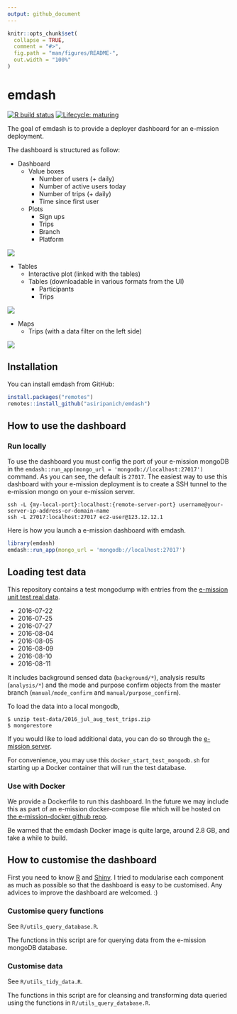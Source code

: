 ```yaml
---
output: github_document
---
```


<!-- README.md is generated from README.Rmd. Please edit that file -->

```r
knitr::opts_chunk$set(
  collapse = TRUE,
  comment = "#>",
  fig.path = "man/figures/README-",
  out.width = "100%"
)
```

# emdash

<!-- badges: start -->
[![R build status](https://github.com/asiripanich/emdash/workflows/R-CMD-check/badge.svg)](https://github.com/asiripanich/emdash/actions)
[![Lifecycle: maturing](https://img.shields.io/badge/lifecycle-maturing-blue.svg)](https://www.tidyverse.org/lifecycle/#maturing)
<!-- badges: end -->

The goal of emdash is to provide a deployer dashboard for an e-mission deployment.

The dashboard is structured as follow:

- Dashboard
  - Value boxes
    - Number of users (+ daily)
    - Number of active users today
    - Number of trips (+ daily)
    - Time since first user
  - Plots
    - Sign ups
    - Trips
    - Branch
    - Platform
  
<img src="man/figures/emdash_dashboard.gif" ></img>
  
- Tables
  - Interactive plot (linked with the tables)
  - Tables (downloadable in various formats from the UI)
    - Participants
    - Trips
      
<img src="man/figures/emdash_tables.gif" ></img>

- Maps
    - Trips (with a data filter on the left side)

<img src="man/figures/emdash_map.gif" ></img>

## Installation

You can install emdash from GitHub:

``` r
install.packages("remotes")
remotes::install_github("asiripanich/emdash")
```

## How to use the dashboard

### Run locally 

To use the dashboard you must config the port of your e-mission mongoDB in the `emdash::run_app(mongo_url = 'mongodb://localhost:27017')` command. As you can see, the default is `27017`. The easiest way to use this dashboard with your e-mission deployment is to create a SSH tunnel to the e-mission mongo on your e-mission server. 

``` ssh
ssh -L {my-local-port}:localhost:{remote-server-port} username@your-server-ip-address-or-domain-name
ssh -L 27017:localhost:27017 ec2-user@123.12.12.1
```

Here is how you launch a e-mission dashboard with emdash.

``` r
library(emdash)
emdash::run_app(mongo_url = 'mongodb://localhost:27017')
```

## Loading test data

This repository contains a test mongodump with entries from the [e-mission unit test real data](https://github.com/e-mission/e-mission-server/tree/master/emission/tests/data/real_examples).

- 2016-07-22
- 2016-07-25
- 2016-07-27
- 2016-08-04
- 2016-08-05
- 2016-08-09
- 2016-08-10
- 2016-08-11

It includes background sensed data (`background/*`), analysis results
(`analysis/*`) and the mode and purpose confirm objects from the master branch
(`manual/mode_confirm` and `manual/purpose_confirm`).

To load the data into a local mongodb,

```
$ unzip test-data/2016_jul_aug_test_trips.zip
$ mongorestore
```

If you would like to load additional data, you can do so through the [e-mission server](https://github.com/e-mission/e-mission-server/#loading-test-data).


For convenience, you may use this `docker_start_test_mongodb.sh` for starting up a Docker container that will run the test database.

### Use with Docker

We provide a Dockerfile to run this dashboard. In the future we may include this as part of an e-mission docker-compose file which will be hosted on [the e-mission-docker github repo](https://github.com/e-mission/e-mission-docker).

Be warned that the emdash Docker image is quite large, around 2.8 GB, and take a while to build.

## How to customise the dashboard

First you need to know [R](https://www.r-project.org/) and [Shiny](https://shiny.rstudio.com/). I tried to modularise each component as much as possible so that the dashboard is easy to be customised. Any advices to improve the dashboard are welcomed. :)

### Customise query functions

See `R/utils_query_database.R`.

The functions in this script are for querying data from the e-mission mongoDB database.

### Customise data

See `R/utils_tidy_data.R`.

The functions in this script are for cleansing and transforming data queried using the functions in `R/utils_query_database.R`.
